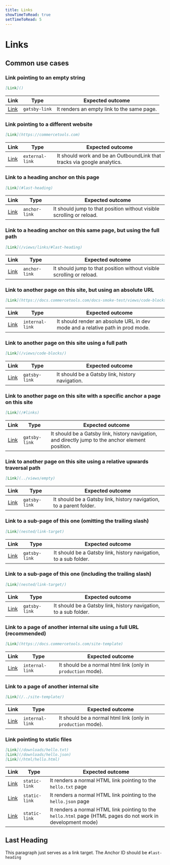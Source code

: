 ```yaml
---
title: Links
showTimeToRead: true
setTimeToRead: 5
---
```


# Links

## Common use cases

### Link pointing to an empty string

```md
[Link]()
```

| Link     | Type          | Expected outcome                           |
| -------- | ------------- | ------------------------------------------ |
| [Link]() | `gatsby-link` | It renders an empty link to the same page. |

### Link pointing to a different website

```md
[Link](https://commercetools.com)
```

| Link                              | Type            | Expected outcome                                                        |
| --------------------------------- | --------------- | ----------------------------------------------------------------------- |
| [Link](https://commercetools.com) | `external-link` | It should work and be an OutboundLink that tracks via google analytics. |

### Link to a heading anchor on this page

```md
[Link](#last-heading)
```

| Link                  | Type          | Expected outcome                                                     |
| --------------------- | ------------- | -------------------------------------------------------------------- |
| [Link](#last-heading) | `anchor-link` | It should jump to that position without visible scrolling or reload. |

### Link to a heading anchor on this same page, but using the full path

```md
[Link](/views/links/#last-heading)
```

| Link                               | Type          | Expected outcome                                                     |
| ---------------------------------- | ------------- | -------------------------------------------------------------------- |
| [Link](/views/links/#last-heading) | `anchor-link` | It should jump to that position without visible scrolling or reload. |

### Link to another page on this site, but using an absolute URL

```md
[Link](https://docs.commercetools.com/docs-smoke-test/views/code-blocks/)
```

| Link                                                                      | Type            | Expected outcome                                                               |
| ------------------------------------------------------------------------- | --------------- | ------------------------------------------------------------------------------ |
| [Link](https://docs.commercetools.com/docs-smoke-test/views/code-blocks/) | `internal-link` | It should render an absolute URL in dev mode and a relative path in prod mode. |

### Link to another page on this site using a full path

```md
[Link](/views/code-blocks/)
```

| Link                        | Type          | Expected outcome                                |
| --------------------------- | ------------- | ----------------------------------------------- |
| [Link](/views/code-blocks/) | `gatsby-link` | It should be a Gatsby link, history navigation. |

### Link to another page on this site with a specific anchor a page on this site

```md
[Link](/#links)
```

| Link            | Type          | Expected outcome                                                                                  |
| --------------- | ------------- | ------------------------------------------------------------------------------------------------- |
| [Link](/#links) | `gatsby-link` | It should be a Gatsby link, history navigation, and directly jump to the anchor element position. |

### Link to another page on this site using a relative upwards traversal path

```md
[Link](../views/empty)
```

| Link                   | Type          | Expected outcome                                                    |
| ---------------------- | ------------- | ------------------------------------------------------------------- |
| [Link](../views/empty) | `gatsby-link` | It should be a Gatsby link, history navigation, to a parent folder. |

### Link to a sub-page of this one (omitting the trailing slash)

```md
[Link](nested/link-target)
```

| Link                       | Type          | Expected outcome                                                 |
| -------------------------- | ------------- | ---------------------------------------------------------------- |
| [Link](nested/link-target) | `gatsby-link` | It should be a Gatsby link, history navigation, to a sub folder. |

### Link to a sub-page of this one (including the trailing slash)

```md
[Link](nested/link-target/)
```

| Link                        | Type          | Expected outcome                                                 |
| --------------------------- | ------------- | ---------------------------------------------------------------- |
| [Link](nested/link-target/) | `gatsby-link` | It should be a Gatsby link, history navigation, to a sub folder. |

### Link to a page of another internal site using a full URL (recommended)

```md
[Link](https://docs.commercetools.com/site-template)
```

| Link                                                 | Type            | Expected outcome                                             |
| ---------------------------------------------------- | --------------- | ------------------------------------------------------------ |
| [Link](https://docs.commercetools.com/site-template) | `internal-link` | It should be a normal html link (only in `production` mode). |

### Link to a page of another internal site

```md
[Link](/../site-template/)
```

| Link                       | Type            | Expected outcome                                             |
| -------------------------- | --------------- | ------------------------------------------------------------ |
| [Link](/../site-template/) | `internal-link` | It should be a normal html link (only in `production` mode). |

### Link pointing to static files

```md
[Link](/downloads/hello.txt)
[Link](/downloads/hello.json)
[Link](/html/hello.html)
```

| Link     | Type          | Expected outcome                           |
| -------- | ------------- | ------------------------------------------ |
| [Link](/downloads/hello.txt) | `static-link` | It renders a normal HTML link pointing to the `hello.txt` page |
| [Link](/downloads/hello.json) | `static-link` | It renders a normal HTML link pointing to the `hello.json` page |
| [Link](/html/hello.html) | `static-link` | It renders a normal HTML link pointing to the `hello.html` page (HTML pages do not work in development mode) |

## Last Heading

This paragraph just serves as a link target. The Anchor ID should be `#last-heading`
